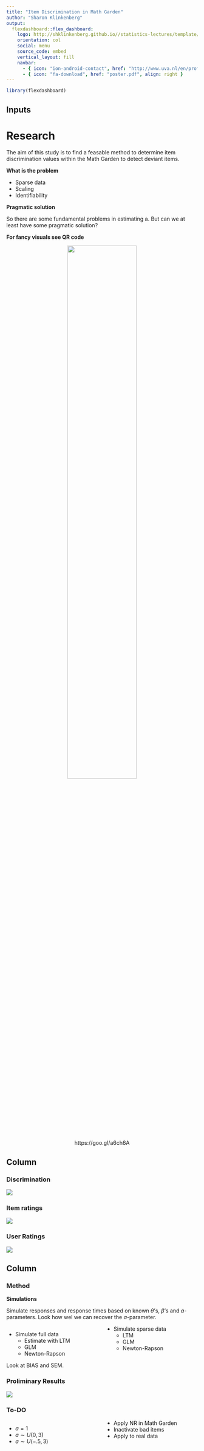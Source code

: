 ```yaml
---
title: "Item Discrimination in Math Garden"
author: "Sharon Klinkenberg"
output: 
  flexdashboard::flex_dashboard:
    logo: http://shklinkenberg.github.io//statistics-lectures/template/logo_uva.png
    orientation: col
    social: menu
    source_code: embed
    vertical_layout: fill
    navbar:
      - { icon: "ion-android-contact", href: "http://www.uva.nl/en/profile/k/l/s.klinkenberg/s.klinkenberg.html", align: right }
      - { icon: "fa-download", href: "poster.pdf", align: right }
---
```


```r
library(flexdashboard)
```

Inputs {.sidebar}
-----------------------------------------------------------------------

<h1>Research</h1>

The aim of this study is to find a feasable method to determine item discrimination values within the Math Garden to detect deviant items.

__What is the problem__

* Sparse data
* Scaling
* Identifiability

__Pragmatic solution__

So there are some fundamental problems in estimating a. But can we at least have some pragmatic solution?

__For fancy visuals see QR code__

<!-- QR code box -->

<div style="text-align: center;">
<img style="width:60%;" src="qrcode.png">

https://goo.gl/a6ch6A
</div>

Column {data-width=500}
-----------------------------------------------------------------------

### Discrimination
    
![](Proportion_correct.gif)

   
### Item ratings
    
![](item_distributions.gif)
   
### User Ratings

![](user_distributions.gif)

Column
-----------------------------------------------------------------------

### Method

__Simulations__

Simulate responses and response times based on known $\theta$'s, $\beta$'s and $a$-parameters. Look how wel we can recover the $a$-parameter.

<div style="
    -webkit-column-count: 2;
       -moz-column-count: 2;
            column-count: 2;
            // border: 1px solid green;">

* Simulate full data
    * Estimate with LTM
    * GLM
    * Newton-Rapson
    
* Simulate sparse data
    * LTM
    * GLM
    * Newton-Rapson
</div>
Look at BIAS and SEM. 

### Proliminary Results

![](scatterplots_for_all_estimation_methods.jpg)

### To-DO {data-height=200}

<div style="
    -webkit-column-count: 2;
       -moz-column-count: 2;
            column-count: 2;
            // border: 1px solid green;">

* $a = 1$
* $a \sim U(0,3)$
* $a \sim U(-.5,3)$
* Apply NR in Math Garden
* Inactivate bad items
* Apply to real data

</div>
